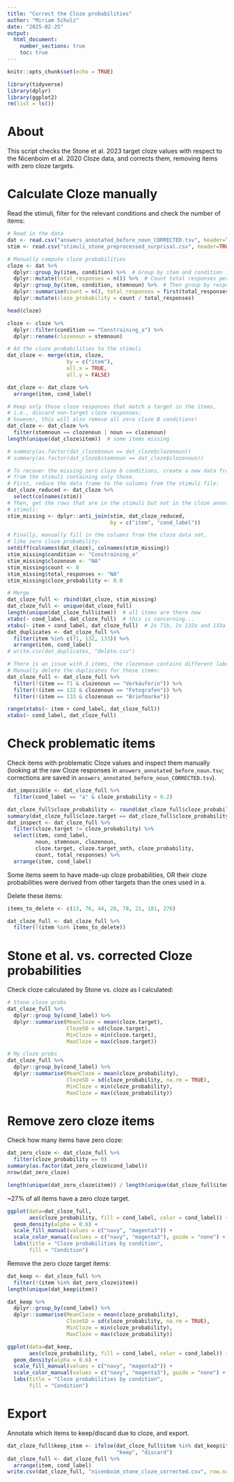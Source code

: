 ```yaml
---
title: "Correct the Cloze probabilities"
author: "Miriam Schulz"
date: "2025-02-25"
output:
  html_document:
    number_sections: true
    toc: true
---
```



```r
knitr::opts_chunk$set(echo = TRUE)
```


```r
library(tidyverse)
library(dplyr)
library(ggplot2)
rm(list = ls())
```


# About

This script checks the Stone et al. 2023 target cloze values with respect to the Nicenboim et al. 2020 Cloze data,
and corrects them, removing items with zero cloze targets.


# Calculate Cloze manually

Read the stimuli, filter for the relevant conditions and check the number of items:

```r
# Read in the data
dat <- read.csv("answers_annotated_before_noun_CORRECTED.tsv", header=TRUE, sep = "\t")
stim <- read.csv("stimuli_stone_preprocessed_surprisal.csv", header=TRUE)
```

```r
# Manually compute cloze probabilities
cloze <- dat %>%
  dplyr::group_by(item, condition) %>%  # Group by item and condition first
  dplyr::mutate(total_responses = n()) %>%  # Count total responses per item-condition
  dplyr::group_by(item, condition, stemnoun) %>%  # Then group by response
  dplyr::summarise(count = n(), total_responses = first(total_responses), .groups = "drop") %>%
  dplyr::mutate(cloze_probability = count / total_responses)

head(cloze)

cloze <- cloze %>% 
  dplyr::filter(condition == "Constraining_a") %>% 
  dplyr::rename(clozenoun = stemnoun)

# Ad the cloze probabilities to the stimuli
dat_cloze <- merge(stim, cloze,
                   by = c("item"),
                   all.x = TRUE,
                   all.y = FALSE)

dat_cloze <- dat_cloze %>% 
  arrange(item, cond_label)

# Keep only those cloze responses that match a target in the items,
# i.e., discard non-target cloze responses;
# however, this will also remove all zero cloze B conditions!
dat_cloze <- dat_cloze %>%
  filter(stemnoun == clozenoun | noun == clozenoun)
length(unique(dat_cloze$item))  # some items missing

# summary(as.factor(dat_cloze$noun == dat_cloze$clozenoun))
# summary(as.factor(dat_cloze$stemnoun == dat_cloze$clozenoun))

# To recover the missing zero cloze b conditions, create a new data frame 
# from the stimuli containing only those.
# First, reduce the data frame to the columns from the stimuli file:
dat_cloze_reduced <- dat_cloze %>% 
  select(colnames(stim))
# Then, get the rows that are in the stimuli but not in the cloze annotated
# stimuli:
stim_missing <- dplyr::anti_join(stim, dat_cloze_reduced,
                                 by = c("item", "cond_label"))

# Finally, manually fill in the columns from the cloze data set, 
# like zero cloze probability:
setdiff(colnames(dat_cloze), colnames(stim_missing))
stim_missing$condition <- "Constraining_a"
stim_missing$clozenoun <- "NA"
stim_missing$count <- 0
stim_missing$total_responses <- "NA"
stim_missing$cloze_probability <- 0.0

# Merge
dat_cloze_full <- rbind(dat_cloze, stim_missing)
dat_cloze_full <- unique(dat_cloze_full)
length(unique(dat_cloze_full$item))  # all items are there now
xtabs(~ cond_label, dat_cloze_full)  # this is concerning...
xtabs(~ item + cond_label, dat_cloze_full)  # 2x 71b, 2x 132a and 133a
dat_duplicates <- dat_cloze_full %>% 
  filter(item %in% c(71, 132, 133)) %>% 
  arrange(item, cond_label)
# write.csv(dat_duplicates, "delete.csv")

# There is an issue with 3 items, the clozenoun contains different labels.
# Manually delete the duplicates for these items:
dat_cloze_full <- dat_cloze_full %>% 
  filter(!(item == 71 & clozenoun == "Verkäuferin")) %>% 
  filter(!(item == 132 & clozenoun == "Fotografen")) %>% 
  filter(!(item == 133 & clozenoun == "Briefmarke"))

range(xtabs(~ item + cond_label, dat_cloze_full))
xtabs(~ cond_label, dat_cloze_full)
```


# Check problematic items

Check items with problematic Cloze values and inspect them manually (looking at the raw Cloze responses in `answers_annotated_before_noun.tsv`; corrections are saved in `answers_annotated_before_noun_CORRECTED.tsv`).

```r
dat_impossible <- dat_cloze_full %>% 
  filter(cond_label == "a" & cloze_probability < 0.2)

dat_cloze_full$cloze_probability <- round(dat_cloze_full$cloze_probability, 2)
summary(dat_cloze_full$cloze.target == dat_cloze_full$cloze_probability)
dat_inspect <- dat_cloze_full %>% 
  filter(cloze.target != cloze_probability) %>% 
  select(item, cond_label,
         noun, stemnoun, clozenoun,
         cloze.target, cloze.target_smth, cloze_probability,
         count, total_responses) %>% 
  arrange(item, cond_label)
```

Some items seem to have made-up cloze probabilities, OR their cloze probabilities were derived from other targets than the ones used in a. 

Delete these items:

```r
items_to_delete <- c(13, 76, 44, 28, 78, 21, 181, 276)

dat_cloze_full <- dat_cloze_full %>% 
  filter(!(item %in% items_to_delete))
```


# Stone et al. vs. corrected Cloze probabilities

Check cloze calculated by Stone vs. cloze as I calculated:

```r
# Stone cloze probs
dat_cloze_full %>%
  dplyr::group_by(cond_label) %>%
  dplyr::summarise(MeanCloze = mean(cloze.target),
                   ClozeSD = sd(cloze.target),
                   MinCloze = min(cloze.target),
                   MaxCloze = max(cloze.target))

# My cloze probs
dat_cloze_full %>%
  dplyr::group_by(cond_label) %>%
  dplyr::summarise(MeanCloze = mean(cloze_probability),
                   ClozeSD = sd(cloze_probability, na.rm = TRUE),
                   MinCloze = min(cloze_probability),
                   MaxCloze = max(cloze_probability))
```


# Remove zero cloze items

Check how many items have zero cloze:

```r
dat_zero_cloze <- dat_cloze_full %>% 
  filter(cloze_probability == 0)
summary(as.factor(dat_zero_cloze$cond_label))
nrow(dat_zero_cloze)

length(unique(dat_zero_cloze$item)) / length(unique(dat_cloze_full$item)) * 100
```

~27% of all items have a zero cloze target.

```r
ggplot(data=dat_cloze_full,
       aes(cloze_probability, fill = cond_label, color = cond_label)) + 
  geom_density(alpha = 0.6) + 
  scale_fill_manual(values = c("navy", "magenta3")) +
  scale_color_manual(values = c("navy", "magenta3"), guide = "none") +
  labs(title = "Cloze probabilities by condition",
       fill = "Condition")
```

Remove the zero cloze target items:

```r
dat_keep <- dat_cloze_full %>%
  filter(!(item %in% dat_zero_cloze$item))
length(unique(dat_keep$item))

dat_keep %>%
  dplyr::group_by(cond_label) %>%
  dplyr::summarise(MeanCloze = mean(cloze_probability),
                   ClozeSD = sd(cloze_probability, na.rm = TRUE),
                   MinCloze = min(cloze_probability),
                   MaxCloze = max(cloze_probability))

ggplot(data=dat_keep,
       aes(cloze_probability, fill = cond_label, color = cond_label)) + 
  geom_density(alpha = 0.6) + 
  scale_fill_manual(values = c("navy", "magenta3")) +
  scale_color_manual(values = c("navy", "magenta3"), guide = "none") +
  labs(title = "Cloze probabilities by condition",
       fill = "Condition")
```

# Export

Annotate which items to keep/discard due to cloze, and export.

```r
dat_cloze_full$keep_item <- ifelse(dat_cloze_full$item %in% dat_keep$item,
                                   "keep", "discard")
dat_cloze_full <- dat_cloze_full %>% 
  arrange(item, cond_label)
write.csv(dat_cloze_full, "nicenboim_stone_cloze_corrected.csv", row.names = FALSE)
```

